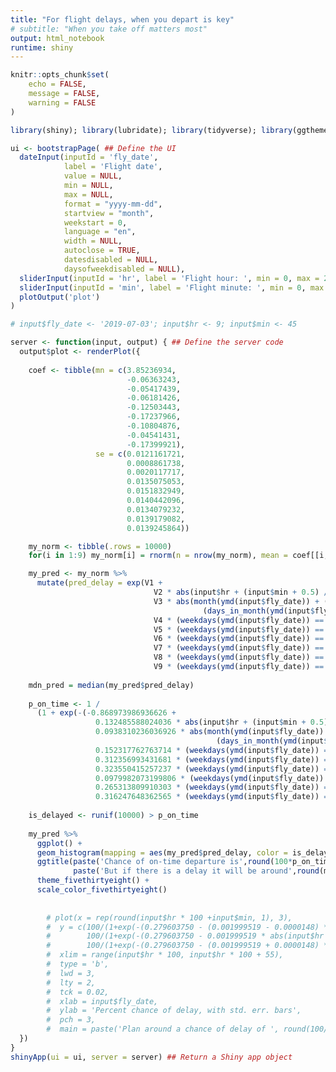 ```yaml
---
title: "For flight delays, when you depart is key"
# subtitle: "When you take off matters most"
output: html_notebook
runtime: shiny
---
```


```r
knitr::opts_chunk$set(
	echo = FALSE,
	message = FALSE,
	warning = FALSE
)
```


```r
library(shiny); library(lubridate); library(tidyverse); library(ggthemes)

ui <- bootstrapPage( ## Define the UI
  dateInput(inputId = 'fly_date',
            label = 'Flight date',
            value = NULL,
            min = NULL,
            max = NULL,
            format = "yyyy-mm-dd",
            startview = "month",
            weekstart = 0,
            language = "en",
            width = NULL,
            autoclose = TRUE,
            datesdisabled = NULL,
            daysofweekdisabled = NULL),
  sliderInput(inputId = 'hr', label = 'Flight hour: ', min = 0, max = 23, value = 12, width = '100%'),
  sliderInput(inputId = 'min', label = 'Flight minute: ', min = 0, max = 59, value = 30, width = '100%'),
  plotOutput('plot')
)

# input$fly_date <- '2019-07-03'; input$hr <- 9; input$min <- 45

server <- function(input, output) { ## Define the server code
  output$plot <- renderPlot({
    
    coef <- tibble(mn = c(3.85236934,
                          -0.06363243,
                          -0.05417439,
                          -0.06181426,
                          -0.12503443,
                          -0.17237966,
                          -0.10804876,
                          -0.04541431,
                          -0.17399921),
                   se = c(0.0121161721,
                          0.0008861738,
                          0.0020117717,
                          0.0135075053,
                          0.0151832949,
                          0.0140442096,
                          0.0134079232,
                          0.0139179082,
                          0.0139245864))

    my_norm <- tibble(.rows = 10000)
    for(i in 1:9) my_norm[i] = rnorm(n = nrow(my_norm), mean = coef[[i, 1]], sd = coef[[i, 2]])

    my_pred <- my_norm %>%
      mutate(pred_delay = exp(V1 +
                                V2 * abs(input$hr + (input$min + 0.5) / 60 - 21.45) +
                                V3 * abs(month(ymd(input$fly_date)) + (day(ymd(input$fly_date)) - 0.5) /
                                           (days_in_month(ymd(input$fly_date))) - 5.31) +
                                V4 * (weekdays(ymd(input$fly_date)) == 'Monday') +
                                V5 * (weekdays(ymd(input$fly_date)) == 'Saturday') +
                                V6 * (weekdays(ymd(input$fly_date)) == 'Sunday') +
                                V7 * (weekdays(ymd(input$fly_date)) == 'Thursday') +
                                V8 * (weekdays(ymd(input$fly_date)) == 'Tuesday') +
                                V9 * (weekdays(ymd(input$fly_date)) == 'Wednesday')))
    
    mdn_pred = median(my_pred$pred_delay)
    
    p_on_time <- 1 /
      (1 + exp(-(-0.868973986936626 +
                   0.132485588024036 * abs(input$hr + (input$min + 0.5) / 60 - 21.45) +
                   0.0938310236036926 * abs(month(ymd(input$fly_date)) + (day(ymd(input$fly_date)) - 0.5) /
                                              (days_in_month(ymd(input$fly_date))) - 5.31) +
                   0.152317762763714 * (weekdays(ymd(input$fly_date)) == 'Monday') +
                   0.312356993431681 * (weekdays(ymd(input$fly_date)) == 'Saturday') +
                   0.323550415257237 * (weekdays(ymd(input$fly_date)) == 'Sunday') +
                   0.0979982073199806 * (weekdays(ymd(input$fly_date)) == 'Thursday') +
                   0.265313809910303 * (weekdays(ymd(input$fly_date)) == 'Tuesday') +
                   0.316247648362565 * (weekdays(ymd(input$fly_date)) == 'Wednesday'))))
    
    is_delayed <- runif(10000) > p_on_time
    
    my_pred %>%
      ggplot() +
      geom_histogram(mapping = aes(my_pred$pred_delay, color = is_delayed), bins = 50) +
      ggtitle(paste('Chance of on-time departure is',round(100*p_on_time),'percent'),
              paste('But if there is a delay it will be around',round(mdn_pred),'minutes')) +
      theme_fivethirtyeight() +
      scale_color_fivethirtyeight()
    
    
        # plot(x = rep(round(input$hr * 100 +input$min, 1), 3),
        #  y = c(100/(1+exp(-(0.279603750 - (0.001999519 - 0.0000148) * abs(input$hr * 60 + input$min - (19 * 60 + 35))))),
        #        100/(1+exp(-(0.279603750 - 0.001999519 * abs(input$hr * 60 + input$min - (19 * 60 + 35))))),
        #        100/(1+exp(-(0.279603750 - (0.001999519 + 0.0000148) * abs(input$hr * 60 + input$min - (19 * 60 + 35)))))),
        #  xlim = range(input$hr * 100, input$hr * 100 + 55),
        #  type = 'b',
        #  lwd = 3,
        #  lty = 2,
        #  tck = 0.02,
        #  xlab = input$fly_date,
        #  ylab = 'Percent chance of delay, with std. err. bars',
        #  pch = 3,
        #  main = paste('Plan around a chance of delay of ', round(100/(1+exp(-(0.279603750 - (0.001999519) * abs(input$hr * 60 + input$min - (19 * 60 + 35)))))), '%'))
  })
}
shinyApp(ui = ui, server = server) ## Return a Shiny app object
```

